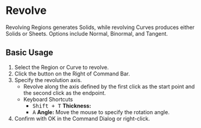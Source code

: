 
# Revolve

<Reference shortcut="" command="Revolve" button="Right of Command Bar" buttonIcon="button-revolve" />

Revolving Regions generates Solids, while revolving Curves produces either Solids or Sheets. Options include Normal, Binormal, and Tangent.

## Basic Usage

1. Select the Region or Curve to revolve.
2. Click the button <ButtonIcon type="button-revolve" /> on the Right of Command Bar.
3. Specify the revolution axis. 
   - Revolve along the axis defined by the first click as the start point and the second click as the endpoint.
   - <Kst>Keyboard Shortcuts</Kst>
      - <kbd>Shift + T</kbd> **Thickness:**
      - <kbd>A</kbd> **Angle:** Move the mouse to specify the rotation angle.
5. Confirm with OK in the Command Dialog or right-click.